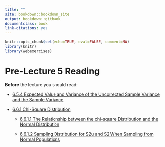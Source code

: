 ```yaml
--- 
title: ""
site: bookdown::bookdown_site
output: bookdown::gitbook
documentclass: book
link-citations: yes
---
```


```r
knitr::opts_chunk$set(echo=TRUE, eval=FALSE, comment=NA)
library(knitr)
library(webexercises)
```

# Pre-Lecture 5 Reading {-}

**Before** the lecture you should read: 

* [6.5.4 Expected Value and Variance of the Uncorrected Sample Variance and the Sample Variance](https://read.kortext.com/reader/pdf/92741/382)	

* [6.6.1 Chi-Square Distribution](https://read.kortext.com/reader/pdf/92741/383)

  + [6.6.1.1 The Relationship between the chi-square Distribution and the Normal Distribution](https://read.kortext.com/reader/pdf/92741/386)

  + [6.6.1.2 Sampling Distribution for S2u and S2 When Sampling from Normal Populations](https://read.kortext.com/reader/pdf/92741/389)

